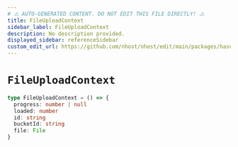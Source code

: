 ```yaml
---
# ⚠️ AUTO-GENERATED CONTENT. DO NOT EDIT THIS FILE DIRECTLY! ⚠️
title: FileUploadContext
sidebar_label: FileUploadContext
description: No description provided.
displayed_sidebar: referenceSidebar
custom_edit_url: https://github.com/nhost/nhost/edit/main/packages/hasura-storage-js/src/packages/hasura-storage-js/src/machines/file-upload.ts#L6
---
```


# `FileUploadContext`

```ts
type FileUploadContext = () => {
  progress: number | null
  loaded: number
  id: string
  bucketId: string
  file: File
}
```
